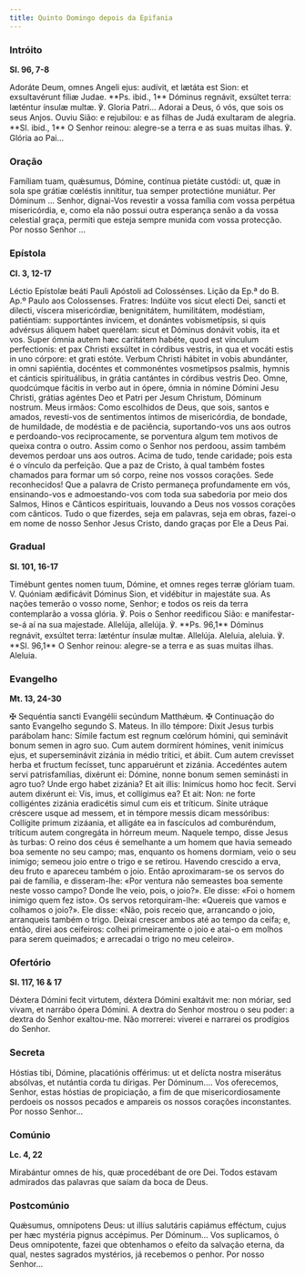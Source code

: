 ```yaml
---
title: Quinto Domingo depois da Epifania
---
```


### Intróito

**Sl. 96, 7-8**

<div class="side-by-side not-content">
  <span>
    Adoráte Deum, omnes Angeli ejus: audívit, et lætáta est Sion: et exsultavérunt fíliæ Judae.
    **Ps. ibid., 1** Dóminus regnávit, exsúltet terra: læténtur ínsulæ multæ. ℣. Gloria Patri...
  </span>
  <span>
    Adorai a Deus, ó vós, que sois os seus Anjos. Ouviu Sião: e rejubilou: e as filhas de Judá
    exultaram de alegria. **Sl. ibid., 1** O Senhor reinou: alegre-se a terra e as suas muitas
    ilhas. ℣. Glória ao Pai...
  </span>
</div>

### Oração

<div class="side-by-side not-content">
  <span>
    Famíliam tuam, quǽsumus, Dómine, contínua pietáte custódi: ut, quæ in sola spe grátiæ cœléstis
    innítitur, tua semper protectióne muniátur. Per Dóminum ...
  </span>
  <span>
    Senhor, dignai-Vos revestir a vossa família com vossa perpétua misericórdia, e, como ela não
    possui outra esperança senão a da vossa celestial graça, permiti que esteja sempre munida com
    vossa protecção. Por nosso Senhor ...
  </span>
</div>

### Epístola

**Cl. 3, 12-17**

<div class="side-by-side not-content">
  <span>Léctio Epístolæ beáti Pauli Apóstoli ad Colossénses.</span>
  <span>Lição da Ep.ª do B. Ap.º Paulo aos Colossenses.</span>
  <span>
    Fratres: Indúite vos sicut electi Dei, sancti et dilecti, víscera misericórdiæ, benignitátem,
    humilitátem, modéstiam, patiéntiam: supportántes ínvicem, et donántes vobismetípsis, si quis
    advérsus áliquem habet querélam: sicut et Dóminus donávit vobis, ita et vos. Super ómnia autem
    hæc caritátem habéte, quod est vínculum perfectionis: et pax Christi exsúltet in córdibus
    vestris, in qua et vocáti estis in uno córpore: et grati estóte. Verbum Christi hábitet in vobis
    abundánter, in omni sapiéntia, docéntes et commonéntes vosmetípsos psalmis, hymnis et cánticis
    spirituálibus, in grátia cantántes in córdibus vestris Deo. Omne, quodcúmque fácitis in verbo
    aut in ópere, ómnia in nómine Dómini Jesu Christi, grátias agéntes Deo et Patri per Jesum
    Christum, Dóminum nostrum.
  </span>
  <span>
    Meus irmãos: Como escolhidos de Deus, que sois, santos e amados, revesti-vos de sentimentos
    íntimos de misericórdia, de bondade, de humildade, de modéstia e de paciência, suportando-vos
    uns aos outros e perdoando-vos reciprocamente, se porventura algum tem motivos de queixa contra
    o outro. Assim como o Senhor nos perdoou, assim também devemos perdoar uns aos outros. Acima de
    tudo, tende caridade; pois esta é o vínculo da perfeição. Que a paz de Cristo, à qual também
    fostes chamados para formar um só corpo, reine nos vossos corações. Sede reconhecidos! Que a
    palavra de Cristo permaneça profundamente em vós, ensinando-vos e admoestando-vos com toda sua
    sabedoria por meio dos Salmos, Hinos e Cânticos espirituais, louvando a Deus nos vossos corações
    com cânticos. Tudo o que fizerdes, seja em palavras, seja em obras, fazei-o em nome de nosso
    Senhor Jesus Cristo, dando graças por Ele a Deus Pai.
  </span>
</div>

### Gradual

**Sl. 101, 16-17**

<div class="side-by-side not-content">
  <span>
    Timébunt gentes nomen tuum, Dómine, et omnes reges terræ glóriam tuam. V. Quóniam ædificávit
    Dóminus Sion, et vidébitur in majestáte sua.
  </span>
  <span>
    As nações temerão o vosso nome, Senhor; e todos os reis da terra contemplarão a vossa glória. ℣.
    Pois o Senhor reedificou Sião: e manifestar-se-á aí na sua majestade.
  </span>
  <span>
    Allelúja, allelúja. ℣. **Ps. 96,1** Dóminus regnávit, exsúltet terra: læténtur ínsulæ multæ.
    Allelúja.
  </span>
  <span>
    Aleluia, aleluia. ℣. **Sl. 96,1** O Senhor reinou: alegre-se a terra e as suas muitas ilhas.
    Aleluia.
  </span>
</div>

### Evangelho

**Mt. 13, 24-30**

<div class="side-by-side not-content">
  <span>
    <span class="text-red-500">✠</span> Sequéntia sancti Evangélii secúndum Matthǽum.
  </span>
  <span>
    <span class="text-red-500">✠</span> Continuação do santo Evangelho segundo S. Mateus.
  </span>
  <span>
    In illo témpore: Dixit Jesus turbis parábolam hanc: Símile factum est regnum cœlórum hómini, qui
    seminávit bonum semen in agro suo. Cum autem dormírent hómines, venit inimícus ejus, et
    superseminávit zizánia in médio trítici, et ábiit. Cum autem crevísset herba et fructum
    fecísset, tunc apparuérunt et zizánia. Accedéntes autem servi patrisfamílias, dixérunt ei:
    Dómine, nonne bonum semen seminásti in agro tuo? Unde ergo habet zizánia? Et ait illis: Inimícus
    homo hoc fecit. Servi autem dixérunt ei: Vis, imus, et collígimus ea? Et ait: Non: ne forte
    colligéntes zizánia eradicétis simul cum eis et tríticum. Sínite utráque créscere usque ad
    messem, et in témpore messis dicam messóribus: Collígite primum zizáania, et alligáte ea in
    fascículos ad comburéndum, tríticum autem congregáta in hórreum meum.
  </span>
  <span>
    Naquele tempo, disse Jesus às turbas: O reino dos céus é semelhante a um homem que havia semeado
    boa semente no seu campo; mas, enquanto os homens dormiam, veio o seu inimigo; semeou joio entre
    o trigo e se retirou. Havendo crescido a erva, deu fruto e apareceu também o joio. Então
    aproximaram-se os servos do pai de família, e disseram-lhe: «Por ventura não semeastes boa
    semente neste vosso campo? Donde lhe veio, pois, o joio?». Ele disse: «Foi o homem inimigo quem
    fez isto». Os servos retorquiram-lhe: «Quereis que vamos e colhamos o joio?». Ele disse: «Não,
    pois receio que, arrancando o joio, arranqueis também o trigo. Deixai crescer ambos até ao tempo
    da ceifa; e, então, direi aos ceifeiros: colhei primeiramente o joio e atai-o em molhos para
    serem queimados; e arrecadai o trigo no meu celeiro».
  </span>
</div>

### Ofertório

**Sl. 117, 16 & 17**

<div class="side-by-side not-content">
  <span>
    Déxtera Dómini fecit virtutem, déxtera Dómini exaltávit me: non móriar, sed vivam, et narrábo
    ópera Dómini.
  </span>
  <span>
    A dextra do Senhor mostrou o seu poder: a dextra do Senhor exaltou-me. Não morrerei: viverei e
    narrarei os prodígios do Senhor.
  </span>
</div>

### Secreta

<div class="side-by-side not-content">
  <span>
    Hóstias tibi, Dómine, placatiónis offérimus: ut et delícta nostra miserátus absólvas, et
    nutántia corda tu dírigas. Per Dóminum....
  </span>
  <span>
    Vos oferecemos, Senhor, estas hóstias de propiciação, a fim de que misericordiosamente perdoeis
    os nossos pecados e ampareis os nossos corações inconstantes. Por nosso Senhor...
  </span>
</div>

### Comúnio

**Lc. 4, 22**

<div class="side-by-side not-content">
  <span>Mirabántur omnes de his, quæ procedébant de ore Dei.</span>
  <span>Todos estavam admirados das palavras que saíam da boca de Deus.</span>
</div>

### Postcomúnio

<div class="side-by-side not-content">
  <span>
    Quǽsumus, omnípotens Deus: ut illíus salutáris capiámus efféctum, cujus per hæc mystéria pignus
    accépimus. Per Dóminum...
  </span>
  <span>
    Vos suplicamos, ó Deus omnipotente, fazei que obtenhamos o efeito da salvação eterna, da qual,
    nestes sagrados mystérios, já recebemos o penhor. Por nosso Senhor...
  </span>
</div>
